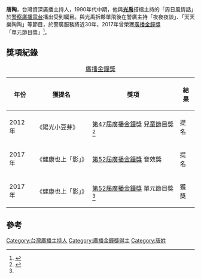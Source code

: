 {{藝人
| 姓名 = 唐陶
| 類型 = 主持人
| 國籍 = {{ROC}}
| 職業 = 電台節目主持人
| 籍貫 = {{TWN}}[[臺北市|臺北市]]
| 語言 = [[中文|中文]]
| 代表作 = 《夜夜夜談》廣播節目
| 宗教信仰 = [[佛教|佛教]]
| goldenbellawards = {{獎項|單元節目獎|2017年|健康也上「影」}}
}}

'''唐陶'''，台灣資深廣播主持人，1990年代中期，他與[[光禹|'''光禹''']]搭檔主持的「周日風情話」於[[警察廣播電台|警察廣播電台]]播出受到矚目。與光禹拆夥單飛後在警廣主持「夜夜夜談」、「天天樂陶陶」等節目，於警廣服務將近30年，2017年曾榮獲[[金鐘獎|廣播金鐘獎]]「單元節目獎」<ref name=":0">{{Cite web|title=第52屆「廣播金鐘」完整得獎名單出爐|url=https://star.ettoday.net/news/1017343|accessdate=|author=許逸群|date=2017-09-23|last=|format=|work=|publisher=ETtoday新聞雲|language=zh-tw|archive-date=2021-01-14|archive-url=https://web.archive.org/web/20210114220448/https://star.ettoday.net/news/1017343|dead-url=no}}</ref>。

== 獎項紀錄 ==
{| class="wikitable"
|+[[廣播金鐘獎|廣播金鐘獎]]
!年份
!獲提名
!獎項
!結果
|-
|2012年
|《陽光小豆芽》
|[[廣播金鐘獎|第47屆廣播金鐘獎]] [[兒童節目主持人獎得獎列表|兒童節目獎]]<ref>{{Cite web|title=廣播金鐘獎 個人獎入圍名單|url=https://tw.news.yahoo.com/廣播金鐘獎-個人獎入圍名單-105308140.html|accessdate=|author=鄭景雯|date=2012-09-17|format=|work=|publisher=中央社|language=zh-TW|archive-date=2021-01-15|archive-url=https://web.archive.org/web/20210115052415/https://tw.news.yahoo.com/%E5%BB%A3%E6%92%AD%E9%87%91%E9%90%98%E7%8D%8E-%E5%80%8B%E4%BA%BA%E7%8D%8E%E5%85%A5%E5%9C%8D%E5%90%8D%E5%96%AE-105308140.html|dead-url=no}}</ref>
|提名
|-
|2017年
|《健康也上「影」》
|[[第52屆金鐘獎|第52屆廣播金鐘獎]] 音效獎
|提名
|-
|2017年
|《健康也上「影」》
|[[第52屆金鐘獎|第52屆廣播金鐘獎]] 單元節目獎<ref name=":0" />
|獲獎
|}
==參考==
{{reflist}}
[[Category:台灣廣播主持人|Category:台灣廣播主持人]]
[[Category:廣播金鐘獎得主|Category:廣播金鐘獎得主]]
[[Category:唐姓|Category:唐姓]]